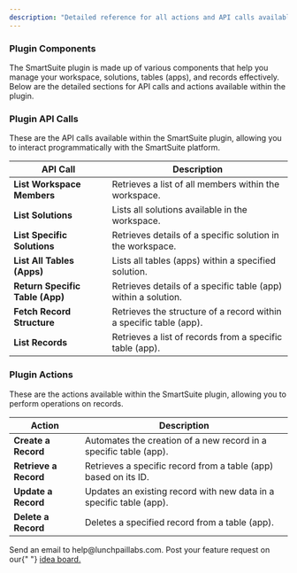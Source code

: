 ```yaml
---
description: "Detailed reference for all actions and API calls available in the SmartSuite Plugin."
---
```


### Plugin Components

The SmartSuite plugin is made up of various components that help you manage your workspace, solutions, tables (apps), and records effectively. Below are the detailed sections for API calls and actions available within the plugin.

### Plugin API Calls

These are the API calls available within the SmartSuite plugin, allowing you to interact programmatically with the SmartSuite platform.

| **API Call**                    | **Description**                                                    |
| ------------------------------- | ------------------------------------------------------------------ |
| **List Workspace Members**      | Retrieves a list of all members within the workspace.              |
| **List Solutions**              | Lists all solutions available in the workspace.                    |
| **List Specific Solutions**     | Retrieves details of a specific solution in the workspace.         |
| **List All Tables (Apps)**      | Lists all tables (apps) within a specified solution.               |
| **Return Specific Table (App)** | Retrieves details of a specific table (app) within a solution.     |
| **Fetch Record Structure**      | Retrieves the structure of a record within a specific table (app). |
| **List Records**                | Retrieves a list of records from a specific table (app).           |

### Plugin Actions

These are the actions available within the SmartSuite plugin, allowing you to perform operations on records.

| **Action**            | **Description**                                                     |
| --------------------- | ------------------------------------------------------------------- |
| **Create a Record**   | Automates the creation of a new record in a specific table (app).   |
| **Retrieve a Record** | Retrieves a specific record from a table (app) based on its ID.     |
| **Update a Record**   | Updates an existing record with new data in a specific table (app). |
| **Delete a Record**   | Deletes a specified record from a table (app).                      |

<CardGroup cols={2}>
  <Card title="Need Help?" icon="envelope" href="mailto:help@lunchpaillabs.com">
    Send an email to help@lunchpaillabs.com.
  </Card>
  <Card
    title="Have a feature request?"
    icon="lightbulb"
    href="https://lunchpaillabs.canny.io/feature-requests?selectedCategory=smartsuite-plugin-for-bubble"
  >
    Post your feature request on our{" "}
    <a href="https://lunchpaillabs.canny.io/feature-requests?selectedCategory=smartsuite-plugin-for-bubble">
      idea board.
    </a>
  </Card>
</CardGroup>
